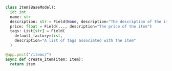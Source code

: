 ```python showLineNumbers
class Item(BaseModel):
  id: int
  name: str
  description: str = Field(None, description="The description of the item")
  price: float = Field(..., description="The price of the item")
  tags: List[str] = Field(
    default_factory=list,
    description="A list of tags associated with the item"
  )

@app.post("/items/")
async def create_item(item: Item):
  return item
```